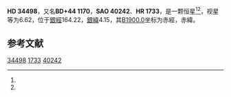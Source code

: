 {{Starbox begin
| name = HD 34498
}}
{{Starbox observe
| epoch = [[J2000.0|J2000.0]]
| constell = {{星座名待查}}<ref name=SIMBAD>{{cite web
 | url=http://simbad.u-strasbg.fr/simbad/sim-id?Ident=HR+1733
 | title =Pulsating variable Star
 | publisher=Centre de Données astronomiques de Strasbourg
 | work=SIMBAD
 | accessdate=2012-07-13}}</ref><ref name=DATA>{{cite web
 | url=http://vizier.u-strasbg.fr/viz-bin/VizieR-5?-out.add=.&-source=5050&-corr=PK=HR&-out.max=9999&HR=1733
 | title=VizieR Detailed Page
 | accessdate=2012-07-13
 | archive-date=2016-03-04
 | archive-url=https://web.archive.org/web/20160304201446/http://vizier.u-strasbg.fr/viz-bin/VizieR-5?-out.add=.&-source=5050&-corr=PK=HR&-out.max=9999&HR=1733
 }}</ref>
| 星官 = 
| ra = {{RA|5|20|2.3}}<ref name=SIMBAD /><ref name=DATA />
| dec = {{DEC|+44|25|32}}<ref name=SIMBAD /><ref name=DATA />
| appmag_v = 6.62<ref name=SIMBAD /><ref name=DATA />
}}
{{Starbox character
| class = K0<ref name=SIMBAD /><ref name=DATA />
| b-v = <ref name=SIMBAD /><ref name=DATA />
| u-b = <ref name=SIMBAD /><ref name=DATA />
| r-i = <ref name=SIMBAD /><ref name=DATA />
| variable = 
}}
{{Starbox astrometry
| radial_v = 
| prop_mo_ra = 13
| parallax = 
| p_error = 
}}
{{Starbox catalog
| names =BD+44 1170，[[SAO星表|SAO]] 40242，[[HD星表|HD]] 34498，[[HR星表|HR]] 1733}}
{{Starbox reference |Simbad=HR+1733}}
{{Starbox end}}

'''HD 34498'''，又名'''BD+44 1170'''，'''SAO 40242'''、'''HR 1733'''，是一颗恒星<ref name=SIMBAD /><ref name=DATA />，视星等为6.62，位于[[銀道座標系|銀經]]164.22，[[銀道座標系|銀緯]]4.15，其[[B1900.0|B1900.0]]坐标为赤經{{RA|5|12|46.5}}，赤緯{{DEC|+44|4.15|14}}。

== 参考文献 ==
{{reflist}}

{{star-stub}}

[[Category:HD和HDE天體|34498]]
[[Category:HR天體|1733]]
[[Category:SAO天體|40242]]